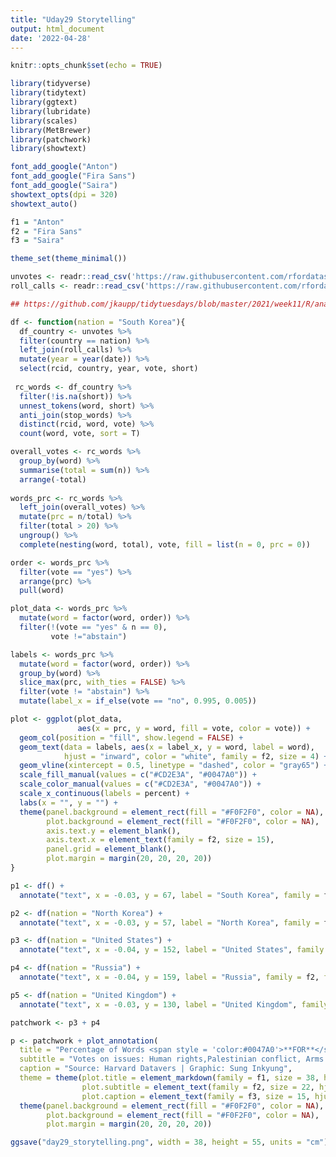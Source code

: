 ```yaml
---
title: "Uday29 Storytelling"
output: html_document
date: '2022-04-28'
---
```


```r
knitr::opts_chunk$set(echo = TRUE)
```

```r
library(tidyverse)
library(tidytext)
library(ggtext)
library(lubridate)
library(scales)
library(MetBrewer)
library(patchwork)
library(showtext)

font_add_google("Anton")
font_add_google("Fira Sans")
font_add_google("Saira")
showtext_opts(dpi = 320)
showtext_auto()

f1 = "Anton"
f2 = "Fira Sans"
f3 = "Saira"

theme_set(theme_minimal())
```

```r
unvotes <- readr::read_csv('https://raw.githubusercontent.com/rfordatascience/tidytuesday/master/data/2021/2021-03-23/unvotes.csv')
roll_calls <- readr::read_csv('https://raw.githubusercontent.com/rfordatascience/tidytuesday/master/data/2021/2021-03-23/roll_calls.csv')
```

```r
## https://github.com/jkaupp/tidytuesdays/blob/master/2021/week11/R/analysis.R

df <- function(nation = "South Korea"){
  df_country <- unvotes %>% 
  filter(country == nation) %>% 
  left_join(roll_calls) %>% 
  mutate(year = year(date)) %>% 
  select(rcid, country, year, vote, short)
  
 rc_words <- df_country %>% 
  filter(!is.na(short)) %>% 
  unnest_tokens(word, short) %>% 
  anti_join(stop_words) %>% 
  distinct(rcid, word, vote) %>% 
  count(word, vote, sort = T) 

overall_votes <- rc_words %>% 
  group_by(word) %>% 
  summarise(total = sum(n)) %>% 
  arrange(-total)
  
words_prc <- rc_words %>% 
  left_join(overall_votes) %>% 
  mutate(prc = n/total) %>% 
  filter(total > 20) %>% 
  ungroup() %>% 
  complete(nesting(word, total), vote, fill = list(n = 0, prc = 0))

order <- words_prc %>% 
  filter(vote == "yes") %>% 
  arrange(prc) %>% 
  pull(word)

plot_data <- words_prc %>% 
  mutate(word = factor(word, order)) %>% 
  filter(!(vote == "yes" & n == 0),
         vote !="abstain")

labels <- words_prc %>% 
  mutate(word = factor(word, order)) %>% 
  group_by(word) %>% 
  slice_max(prc, with_ties = FALSE) %>% 
  filter(vote != "abstain") %>% 
  mutate(label_x = if_else(vote == "no", 0.995, 0.005))

plot <- ggplot(plot_data,
               aes(x = prc, y = word, fill = vote, color = vote)) +
  geom_col(position = "fill", show.legend = FALSE) +
  geom_text(data = labels, aes(x = label_x, y = word, label = word), 
            hjust = "inward", color = "white", family = f2, size = 4) +
  geom_vline(xintercept = 0.5, linetype = "dashed", color = "gray65") +
  scale_fill_manual(values = c("#CD2E3A", "#0047A0")) +
  scale_color_manual(values = c("#CD2E3A", "#0047A0")) +
  scale_x_continuous(labels = percent) +
  labs(x = "", y = "") +
  theme(panel.background = element_rect(fill = "#F0F2F0", color = NA),
        plot.background = element_rect(fill = "#F0F2F0", color = NA),
        axis.text.y = element_blank(),
        axis.text.x = element_text(family = f2, size = 15),
        panel.grid = element_blank(),
        plot.margin = margin(20, 20, 20, 20))
}

p1 <- df() +
  annotate("text", x = -0.03, y = 67, label = "South Korea", family = f2, fontface = "bold", size = 5, angle = 90)

p2 <- df(nation = "North Korea") +
  annotate("text", x = -0.03, y = 57, label = "North Korea", family = f2, fontface = "bold", size = 5, angle = 90)

p3 <- df(nation = "United States") +
  annotate("text", x = -0.04, y = 152, label = "United States", family = f2, fontface = "bold", size = 11, angle = 90)

p4 <- df(nation = "Russia") +
  annotate("text", x = -0.04, y = 159, label = "Russia", family = f2, fontface = "bold", size = 11, angle = 90)

p5 <- df(nation = "United Kingdom") +
  annotate("text", x = -0.03, y = 130, label = "United Kingdom", family = f2, fontface = "bold", size = 5, angle = 90)
```


```r
patchwork <- p3 + p4 

p <- patchwork + plot_annotation(
  title = "Percentage of Words <span style = 'color:#0047A0'>**FOR**</span> and <span style = 'color:#CD2E3A'>**AGAINST**</span> UN Votes",
  subtitle = "Votes on issues: Human rights,Palestinian conflict, Arms control and disarmament,\nNuclear weapons and nuclear material, Colonialism, Economic development",
  caption = "Source: Harvard Datavers | Graphic: Sung Inkyung",
  theme = theme(plot.title = element_markdown(family = f1, size = 38, hjust = 0.5),
                plot.subtitle = element_text(family = f2, size = 22, hjust = 0.5, lineheight = 1.1),
                plot.caption = element_text(family = f3, size = 15, hjust = 0.97))) &
  theme(panel.background = element_rect(fill = "#F0F2F0", color = NA),
        plot.background = element_rect(fill = "#F0F2F0", color = NA),
        plot.margin = margin(20, 20, 20, 20))

ggsave("day29_storytelling.png", width = 38, height = 55, units = "cm")

```
